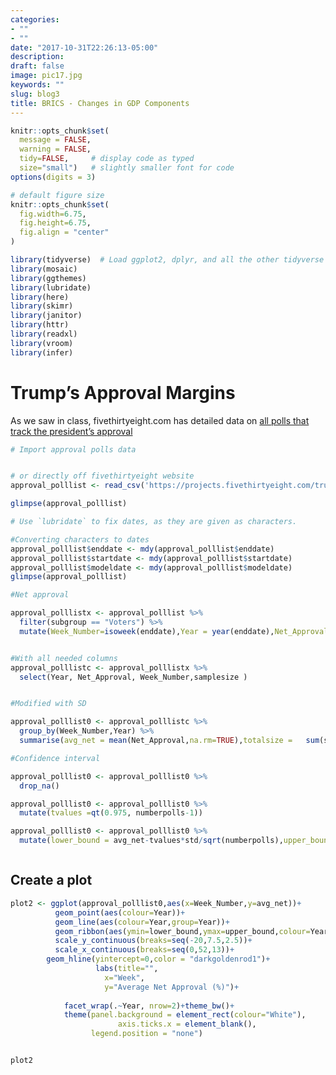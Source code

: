 ```yaml
---
categories:
- ""
- ""
date: "2017-10-31T22:26:13-05:00"
description:
draft: false
image: pic17.jpg
keywords: ""
slug: blog3
title: BRICS - Changes in GDP Components
---
```



```r
knitr::opts_chunk$set(
  message = FALSE, 
  warning = FALSE, 
  tidy=FALSE,     # display code as typed
  size="small")   # slightly smaller font for code
options(digits = 3)

# default figure size
knitr::opts_chunk$set(
  fig.width=6.75, 
  fig.height=6.75,
  fig.align = "center"
)
```


```r
library(tidyverse)  # Load ggplot2, dplyr, and all the other tidyverse packages
library(mosaic)
library(ggthemes)
library(lubridate)
library(here)
library(skimr)
library(janitor)
library(httr)
library(readxl)
library(vroom)
library(infer)
```


# Trump's Approval Margins

As we saw in class, fivethirtyeight.com has detailed data on [all polls that track the president's approval ](https://projects.fivethirtyeight.com/trump-approval-ratings)

```r
# Import approval polls data


# or directly off fivethirtyeight website
approval_polllist <- read_csv('https://projects.fivethirtyeight.com/trump-approval-data/approval_polllist.csv') 

glimpse(approval_polllist)

# Use `lubridate` to fix dates, as they are given as characters.

#Converting characters to dates
approval_polllist$enddate <- mdy(approval_polllist$enddate) 
approval_polllist$startdate <- mdy(approval_polllist$startdate) 
approval_polllist$modeldate <- mdy(approval_polllist$modeldate) 
glimpse(approval_polllist)

#Net approval  

approval_polllistx <- approval_polllist %>%
  filter(subgroup == "Voters") %>%
  mutate(Week_Number=isoweek(enddate),Year = year(enddate),Net_Approval = approve-disapprove)


#With all needed columns
approval_polllistc <- approval_polllistx %>%
  select(Year, Net_Approval, Week_Number,samplesize )


#Modified with SD

approval_polllist0 <- approval_polllistc %>%
  group_by(Week_Number,Year) %>%
  summarise(avg_net = mean(Net_Approval,na.rm=TRUE),totalsize =   sum(samplesize),std=sd(Net_Approval,na.rm=TRUE),numberpolls=count(Week_Number))

#Confidence interval

approval_polllist0 <- approval_polllist0 %>%
  drop_na()

approval_polllist0 <- approval_polllist0 %>%
  mutate(tvalues =qt(0.975, numberpolls-1))

approval_polllist0 <- approval_polllist0 %>%
  mutate(lower_bound = avg_net-tvalues*std/sqrt(numberpolls),upper_bound =avg_net+tvalues*std/sqrt(numberpolls))



```

## Create a plot

```r
plot2 <- ggplot(approval_polllist0,aes(x=Week_Number,y=avg_net))+
          geom_point(aes(colour=Year))+
          geom_line(aes(colour=Year,group=Year))+
          geom_ribbon(aes(ymin=lower_bound,ymax=upper_bound,colour=Year),alpha=0.1)+
          scale_y_continuous(breaks=seq(-20,7.5,2.5))+
          scale_x_continuous(breaks=seq(0,52,13))+
        geom_hline(yintercept=0,color = "darkgoldenrod1")+
                   labs(title="",
                     x="Week",
                     y="Average Net Approval (%)")+
   
            facet_wrap(.~Year, nrow=2)+theme_bw()+
            theme(panel.background = element_rect(colour="White"),
                        axis.ticks.x = element_blank(),
                  legend.position = "none")


plot2

```

